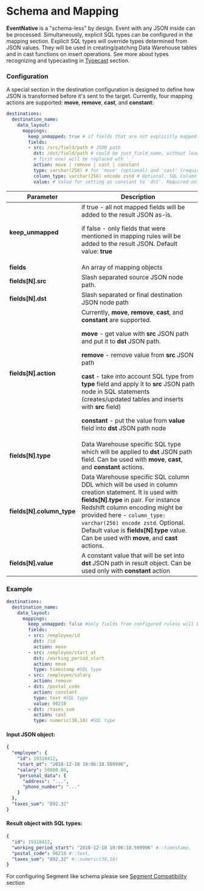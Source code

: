 
# Schema and Mapping

**EventNative** is a "schema-less" by design. Event with any JSON inside can be processed.
Simultaneously, explicit SQL types can be configured in the mapping section. Explicit SQL types will
override types determined from JSON values. They will be used in creating/patching Data Warehouse tables
and in cast functions on insert operations. See more about types recognizing and typecasting in
[Typecast](/docs/other-features/typecast) section.

### Configuration

A special section in the destination configuration is designed to define how JSON is transformed before it's sent to the target. Currently,
four mapping actions are supported: **move**, **remove**, **cast**, and **constant**:

```yaml
destinations:
  destination_name:
    data_layout:
      mappings:
        keep_unmapped: true # if fields that are not explicitly mapped should be kept or removed
        fields:
        - src: /src/field/path # JSON path
          dst: /dst/field/path # could be just_field_name, without leading. Before inserting all / (except
          # first one) will be replaced wth '_'
          action: move | remove | cast | constant
          type: varchar(256) # for 'move' (optional) and 'cast' (required) actions - SQL type (depend on destination)
          column_type: varchar(256) encode zstd # Optional. SQL Column DDL on create/patch tables. Default value is 'type' variable value from this object.
          value: # Value for setting as constant to 'dst'. Required only for 'constant' action. Other actions will ignore this field.
```

<table>
  <thead>
    <tr>
      <th>Parameter</th>
      <th>Description</th>
    </tr>
  </thead>
  <tbody>
    <tr>
      <td><b>keep_unmapped</b>
      </td>
      <td>if true - all not mapped fields will be added to the result JSON as-is.
        <p>if false - only fields that were mentioned in mapping rules will be added
          to the result JSON. Default value: <b>true</b>
        </p>
      </td>
    </tr>
    <tr>
      <td><b>fields</b>
      </td>
      <td>An array of mapping objects</td>
    </tr>
    <tr>
      <td><b>fields[N].src</b>
      </td>
      <td>Slash separated source JSON node path.</td>
    </tr>
    <tr>
      <td><b>fields[N].dst</b>
      </td>
      <td>Slash separated or final destination JSON node path</td>
    </tr>
    <tr>
      <td><b>fields[N].action</b>
      </td>
      <td>
          Currently, <b>move</b>, <b>remove</b>, <b>cast</b>, and <b>constant</b> are
          supported.
        <p><b>move</b> - get value with <b>src</b> JSON path and put it to <b>dst </b>JSON
          path.</p>
        <p><b>remove</b> - remove value from <b>src </b>JSON path</p>
        <p><b>cast</b> - take into account SQL type from <b>type</b> field and apply
          it to <b>src</b> JSON path node in SQL statements (creates/updated tables
          and inserts with <b>src</b> field)</p>
        <p><b>constant </b>- put the value from <b>value </b>field into <b>dst </b>JSON
          path node</p>
      </td>
    </tr>
    <tr>
      <td><b>fields[N].type</b>
      </td>
      <td>Data Warehouse specific SQL type which will be applied to <b>dst </b>JSON
        path field. Can be used with <b>move</b>, <b>cast</b>, and <b>constant</b> actions.</td>
    </tr>
    <tr>
      <td><b>fields[N].column_type</b>
      </td>
      <td>Data Warehouse specific SQL column DDL which will be used in column creation statement. It is used with 
     <b>fields[N].type</b> in pair. For instance Redshift column encoding might be provided here - <code inline="true">column_type: varchar(256) encode zstd</code>. Optional. Default value is <b>fields[N].type</b> value. Can be used with <b>move</b>, 
     and <b>cast</b> actions.</td>
    </tr>
    <tr>
      <td><b>fields[N].value</b>
      </td>
      <td>A constant value that will be set into <b>dst </b>JSON path in result object.
        Can be used only with <b>constant </b>action</td>
    </tr>
  </tbody>
</table>

### 

### Example

```yaml
destinations:
  destination_name:
    data_layout:
      mappings:
        keep_unmapped: false #only fields from configured ruless will be in the result
        fields:
        - src: /employee/id
          dst: /id
          action: move
        - src: /employee/start_at
          dst: /working_period_start
          action: move
          type: timestamp #SQL type
        - src: /employee/salary
          action: remove
        - dst: /postal_code
          action: constant
          type: text #SQL type
          value: 90210
        - dst: /taxes_sum
          action: cast
          type: numeric(38,18) #SQL type         
```

#### Input JSON object:

```yaml
{
  "employee": {
    "id": 19318412,
    "start_at": "2018-12-10 10:06:18.509996",
    "salary": 50000.00,
    "personal_data": {
      "address": "...",
      "phone_number": "..."
    }
  },
  "taxes_sum": "892.32"
}
```

####  Result object with SQL types:

```yaml
{
  "id": 19318412,
  "working_period_start": "2018-12-10 10:06:18.509996" #::timestamp,
  "postal_code": 90210 #::text,
  "taxes_sum": "892.32" #::numeric(38,18)
}
```

<Hint>
    For configuring Segment like schema please see <a href="/docs/other-features/segment-compatibility">Segment Compatibility</a> section
</Hint>

